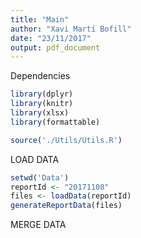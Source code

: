 ```yaml
---
title: "Main"
author: "Xavi Martí Bofill"
date: "23/11/2017"
output: pdf_document
---
```


Dependencies
```r
library(dplyr)
library(knitr)
library(xlsx)
library(formattable)

source('./Utils/Utils.R')
```

LOAD DATA
```r
setwd('Data')
reportId <- "20171108"
files <- loadData(reportId)
generateReportData(files)
```

MERGE DATA

